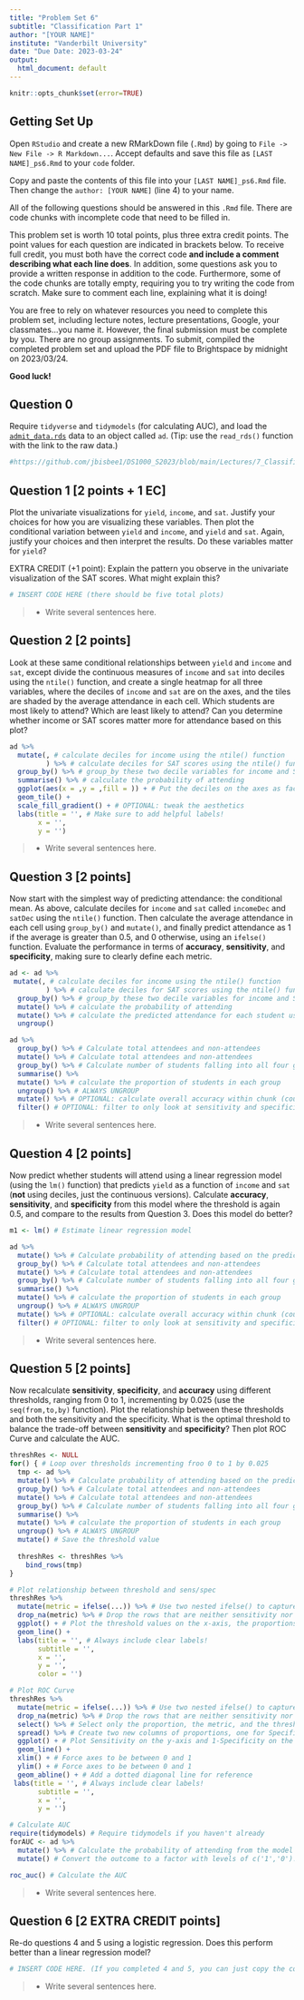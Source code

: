 ```yaml
---
title: "Problem Set 6"
subtitle: "Classification Part 1"
author: "[YOUR NAME]"
institute: "Vanderbilt University"
date: "Due Date: 2023-03-24"
output:
  html_document: default
---
```


```r
knitr::opts_chunk$set(error=TRUE)
```


## Getting Set Up

Open `RStudio` and create a new RMarkDown file (`.Rmd`) by going to `File -> New File -> R Markdown...`.
Accept defaults and save this file as `[LAST NAME]_ps6.Rmd` to your `code` folder.

Copy and paste the contents of this file into your `[LAST NAME]_ps6.Rmd` file. Then change the `author: [YOUR NAME]` (line 4) to your name.

All of the following questions should be answered in this `.Rmd` file. There are code chunks with incomplete code that need to be filled in. 

This problem set is worth 10 total points, plus three extra credit points. The point values for each question are indicated in brackets below. To receive full credit, you must both have the correct code **and include a comment describing what each line does**. In addition, some questions ask you to provide a written response in addition to the code. Furthermore, some of the code chunks are totally empty, requiring you to try writing the code from scratch. Make sure to comment each line, explaining what it is doing!

You are free to rely on whatever resources you need to complete this problem set, including lecture notes, lecture presentations, Google, your classmates...you name it. However, the final submission must be complete by you. There are no group assignments. To submit, compiled the completed problem set and upload the PDF file to Brightspace by midnight on 2023/03/24.

**Good luck!**

## Question 0
Require `tidyverse` and `tidymodels` (for calculating AUC), and load the [`admit_data.rds`](https://github.com/jbisbee1/DS1000_S2023/blob/main/Lectures/7_Classification/data/admit_data.rds?raw=true') data to an object called `ad`. (Tip: use the `read_rds()` function with the link to the raw data.)
```r
#https://github.com/jbisbee1/DS1000_S2023/blob/main/Lectures/7_Classification/data/admit_data.rds?raw=true
```


## Question 1 [2 points + 1 EC]
Plot the univariate visualizations for `yield`, `income`, and `sat`. Justify your choices for how you are visualizing these variables. Then plot the conditional variation between `yield` and `income`, and `yield` and `sat`. Again, justify your choices and then interpret the results. Do these variables matter for `yield`?

EXTRA CREDIT (+1 point): Explain the pattern you observe in the univariate visualization of the SAT scores. What might explain this? 


```r
# INSERT CODE HERE (there should be five total plots)
```

> - Write several sentences here.

## Question 2 [2 points]

Look at these same conditional relationships between `yield` and `income` and `sat`, except divide the continuous measures of `income` and `sat` into deciles using the `ntile()` function, and create a single heatmap for all three variables, where the deciles of `income` and `sat` are on the axes, and the tiles are shaded by the average attendance in each cell. Which students are most likely to attend? Which are least likely to attend? Can you determine whether income or SAT scores matter more for attendance based on this plot?

```r
ad %>%
  mutate(, # calculate deciles for income using the ntile() function
         ) %>% # calculate deciles for SAT scores using the ntile() function
  group_by() %>% # group_by these two decile variables for income and SAT scores
  summarise() %>% # calculate the probability of attending
  ggplot(aes(x = ,y = ,fill = )) + # Put the deciles on the axes as factors, and fill by the probability of attending
  geom_tile() + 
  scale_fill_gradient() + # OPTIONAL: tweak the aesthetics
  labs(title = '', # Make sure to add helpful labels!
       x = '',
       y = '')
```

> - Write several sentences here.


## Question 3 [2 points]
Now start with the simplest way of predicting attendance: the conditional mean. As above, calculate deciles for `income` and `sat` called `incomeDec` and `satDec` using the `ntile()` function. Then calculate the average attendance in each cell using `group_by()` and `mutate()`, and finally predict attendance as 1 if the average is greater than 0.5, and 0 otherwise, using an `ifelse()` function. Evaluate the performance in terms of **accuracy**, **sensitivity**, and **specificity**, making sure to clearly define each metric.


```r
ad <- ad %>%
 mutate(, # calculate deciles for income using the ntile() function
         ) %>% # calculate deciles for SAT scores using the ntile() function
  group_by() %>% # group_by these two decile variables for income and SAT scores
  mutate() %>% # calculate the probability of attending
  mutate() %>% # calculate the predicted attendance for each student using 0.5 as the threshold
  ungroup()

ad %>%
  group_by() %>% # Calculate total attendees and non-attendees
  mutate() %>% # Calculate total attendees and non-attendees
  group_by() %>% # Calculate number of students falling into all four groups (pred attend & attend, pred attend & not attend, pred not & attend, pred not & not attend)
  summarise() %>%
  mutate() %>% # calculate the proportion of students in each group
  ungroup() %>% # ALWAYS UNGROUP
  mutate() %>% # OPTIONAL: calculate overall accuracy within chunk (could just do it manually too)
  filter() # OPTIONAL: filter to only look at sensitivity and specificity
```

> - Write several sentences here.


## Question 4 [2 points]
Now predict whether students will attend using a linear regression model (using the `lm()` function) that predicts `yield` as a function of `income` and `sat` (**not** using deciles, just the continuous versions). Calculate **accuracy**, **sensitivity**, and **specificity** from this model where the threshold is again 0.5, and compare to the results from Question 3. Does this model do better?


```r
m1 <- lm() # Estimate linear regression model

ad %>%
  mutate() %>% # Calculate probability of attending based on the predicted regression result
  group_by() %>% # Calculate total attendees and non-attendees
  mutate() %>% # Calculate total attendees and non-attendees
  group_by() %>% # Calculate number of students falling into all four groups (pred attend & attend, pred attend & not attend, pred not & attend, pred not & not attend)
  summarise() %>%
  mutate() %>% # calculate the proportion of students in each group
  ungroup() %>% # ALWAYS UNGROUP
  mutate() %>% # OPTIONAL: calculate overall accuracy within chunk (could just do it manually too)
  filter() # OPTIONAL: filter to only look at sensitivity and specificity
```

> - Write several sentences here.

## Question 5 [2 points]
Now recalculate **sensitivity**, **specificity**, and **accuracy** using different thresholds, ranging from 0 to 1, incrementing by 0.025 (use the `seq(from,to,by)` function). Plot the relationship between these thresholds and both the sensitivity and the specificity. What is the optimal threshold to balance the trade-off between **sensitivity** and **specificity**? Then plot ROC Curve and calculate the AUC. 


```r
threshRes <- NULL
for() { # Loop over thresholds incrementing froo 0 to 1 by 0.025
  tmp <- ad %>%
  mutate() %>% # Calculate probability of attending based on the predicted regression result
  group_by() %>% # Calculate total attendees and non-attendees
  mutate() %>% # Calculate total attendees and non-attendees
  group_by() %>% # Calculate number of students falling into all four groups (pred attend & attend, pred attend & not attend, pred not & attend, pred not & not attend)
  summarise() %>%
  mutate() %>% # calculate the proportion of students in each group
  ungroup() %>% # ALWAYS UNGROUP
  mutate() # Save the threshold value
  
  threshRes <- threshRes %>%
    bind_rows(tmp)
}

# Plot relationship between threshold and sens/spec
threshRes %>%
  mutate(metric = ifelse(...)) %>% # Use two nested ifelse() to capture sensitivity and specificity, make NA otherwise
  drop_na(metric) %>% # Drop the rows that are neither sensitivity nor specificity
  ggplot() + # Plot the threshold values on the x-axis, the proportions on the y-axis, and color by metric
  geom_line() + 
  labs(title = '', # Always include clear labels!
       subtitle = '',
       x = '',
       y = '',
       color = '')

# Plot ROC Curve
threshRes %>%
  mutate(metric = ifelse(...)) %>% # Use two nested ifelse() to capture sensitivity and specificity, make NA otherwise
  drop_na(metric) %>% # Drop the rows that are neither sensitivity nor specificity
  select() %>% # Select only the proportion, the metric, and the threshold values
  spread() %>% # Create two new columns of proportions, one for Specificity and the other for Sensitivity
  ggplot() + # Plot Sensitivity on the y-axis and 1-Specificity on the x-axis
  geom_line() + 
  xlim() + # Force axes to be between 0 and 1
  ylim() + # Force axes to be between 0 and 1 
  geom_abline() + # Add a dotted diagonal line for reference
 labs(title = '', # Always include clear labels!
       subtitle = '',
       x = '',
       y = '')

# Calculate AUC
require(tidymodels) # Require tidymodels if you haven't already
forAUC <- ad %>%
  mutate() %>% # Calculate the probability of attending from the model predictions (just reuse the main model calculated in Q4)
  mutate() # Convert the outcome to a factor with levels of c('1','0')!

roc_auc() # Calculate the AUC
```

> - Write several sentences here.

## Question 6 [2 EXTRA CREDIT points]
Re-do questions 4 and 5 using a logistic regression. Does this perform better than a linear regression model?


```r
# INSERT CODE HERE. (If you completed 4 and 5, you can just copy the code and modify the linear regression model and the predict() functions)
```

> - Write several sentences here.
